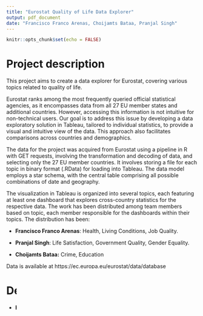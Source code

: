 ```yaml
---
title: "Eurostat Quality of Life Data Explorer"
output: pdf_document
date: "Francisco Franco Arenas, Choijamts Bataa, Pranjal Singh"
---
```


```r
knitr::opts_chunk$set(echo = FALSE)
```

# Project description

This project aims to create a data explorer for Eurostat, covering various topics related to quality of life.

Eurostat ranks among the most frequently queried official statistical agencies, as it encompasses data from all 27 EU member states and additional countries. However, accessing this information is not intuitive for non-technical users. Our goal is to address this issue by developing a data exploratory solution in Tableau, tailored to individual statistics, to provide a visual and intuitive view of the data. This approach also facilitates comparisons across countries and demographics.

The data for the project was acquired from Eurostat using a pipeline in R with GET requests, involving the transformation and decoding of data, and selecting only the 27 EU member countries. It involves storing a file for each topic in binary format (.RData) for loading into Tableau. The data model employs a star schema, with the central table comprising all possible combinations of date and geography.

The visualization in Tableau is organized into several topics, each featuring at least one dashboard that explores cross-country statistics for the respective data. The work has been distributed among team members based on topic, each member responsible for the dashboards within their topics. The distribution has been:

-   **Francisco Franco Arenas**: Health, Living Conditions, Job Quality.

-   **Pranjal Singh**: Life Satisfaction, Government Quality, Gender Equality.

-   **Choijamts Bataa:** Crime, Education

Data is available at <https://ec.europa.eu/eurostat/data/database>

# Description of each dashboard

-   **Health**:

    -   Health Resources: It displays a map of number of physicians or number of hospital beds per 100,000 inhabitants within each EU region.

    -   Self-Perceived Health: Here we can sort countries by their self perceived health levels, also exploring the differences among income brackets and age within each country.

    -   Positive Habits: The relationship among overweight levels and positive health habits such as exercise and consumption of fruit an vegetables. As an insight, males tend to rely more on exercise, while females tend to rely more on diet.

    -   Negative Habits: The alcohol and tobacco consumption patterns. Southern Europe has less problems with alcohol episodes.

-   **Living Conditions**:

    -   Poverty: Poverty across age groups and regions. The different generosity of retirement pensions schemes in diferent countries explain why in some cases poverty risk increases with age, while in other decreases. We can also evaluate the efficacy of social transfers in reducing poverty.

    -   Life Satisfaction: Northern Europe citizens tend to be more satisfied, notably with their financial stuation, while Southern Europe Citizens are more satisfied with their personal relationships.

-   **Job Quality**:

    -   Job quality: Job relations are notably bad in Poland and Italy. In all countries people have better relationship with coleagues than with supervisors. Workers with secondary education from 55 to 64 years are more likey to suffer a work related health problem.

    -   Overqualification: Lower educated individuals as well as recent inmigrants are more likely to be overqualified than native-born workers. Spain have more that 50% of the workforce overqualified.

-   **Life Satisfaction**:

    -   Satisfaction: It displays satisfaction levels over years, as well as by gender.

-   **Government Quality**:

    -   Government Participation: It shows government participation by country and gender.

    -   Government Trust: Trust in government and participation by country and age class.

-   **Gender Equality**:

    -   Pay Gap: Pay gap by country and sector.

-   **Crime**:

    -   Crime: Relationship among crime rates, mortgage as percentage of income and labour transitions to unemployment.

-   **Education**:

    -   Education: Relationship among the knowledge of foreign languages, participation rates in education and early leavers by country.
